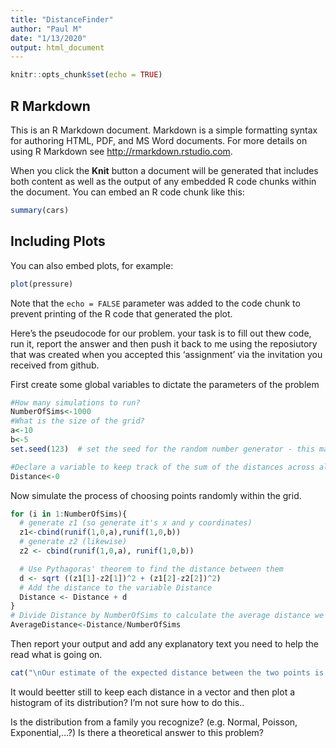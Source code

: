 ```yaml
---
title: "DistanceFinder"
author: "Paul M"
date: "1/13/2020"
output: html_document
---
```


```r
knitr::opts_chunk$set(echo = TRUE)
```

## R Markdown

This is an R Markdown document. Markdown is a simple formatting syntax for authoring HTML, PDF, and MS Word documents. For more details on using R Markdown see <http://rmarkdown.rstudio.com>.

When you click the **Knit** button a document will be generated that includes both content as well as the output of any embedded R code chunks within the document. You can embed an R code chunk like this:

```r
summary(cars)
```

## Including Plots

You can also embed plots, for example:

```r
plot(pressure)
```

Note that the `echo = FALSE` parameter was added to the code chunk to prevent printing of the R code that generated the plot.


Here's the pseudocode for our problem. your task is to fill out thew code, run it, report the answer and then push it back to me using the reposiutory that was created when you accepted this 'assignment' via the invitation you received from github.

First create some global variables to dictate the parameters of the problem
```r
#How many simulations to run?
NumberOfSims<-1000
#What is the size of the grid?
a<-10
b<-5
set.seed(123)  # set the seed for the random number generator - this makes sure the results are reproducible when we are debugging

#Declare a variable to keep track of the sum of the distances across all simulations
Distance<-0
```


Now simulate the process of choosing points randomly within the grid.
```r
for (i in 1:NumberOfSims){
  # generate z1 (so generate it's x and y coordinates)
  z1<-cbind(runif(1,0,a),runif(1,0,b))
  # generate z2 (likewise)
  z2 <- cbind(runif(1,0,a), runif(1,0,b))

  # Use Pythagoras' theorem to find the distance between them
  d <- sqrt ((z1[1]-z2[1])^2 + (z1[2]-z2[2])^2)
  # Add the distance to the variable Distance
  Distance <- Distance + d
}
# Divide Distance by NumberOfSims to calculate the average distance we observed across all sims
AverageDistance<-Distance/NumberOfSims
```

Then report your output and add any explanatory text you need to help the read what is going on.

```r
cat("\nOur estimate of the expected distance between the two points is ",AverageDistance)
```

It would beetter still to keep each distance in a vector and then plot a histogram of its distribution? 
I'm not sure how to do this..


Is the distribution from a family you recognize? (e.g. Normal, Poisson, Exponential,...?)
Is there a theoretical answer to this problem?

